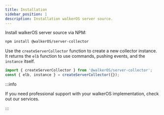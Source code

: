 ```yaml
---
title: Installation
sidebar_position: 1
description: Installation walkerOS server source.
---
```



<PackageLink github="packages/server/collector/" npm="@walkerOS/server-collector" />

Install walkerOS server source via NPM:

```bash
npm install @walkerOS/server-collector
```

Use the `createServerCollector` function to create a new collector instance. It returns
the `elb` function to
use&nbsp;<Link to="/docs/collectors/server/commands">commands</Link>, pushing events,
and the `instance` itself.

```ts
import { createServerCollector } from '@walkerOS/server-collector';
const { elb, instance } = createServerCollector({});
```

:::info

If you need professional support with your walkerOS implementation, check out
our&nbsp;<Link to="/services">services</Link>.

:::
